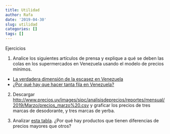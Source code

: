 ```yaml
---
title: Utilidad
author: Rafa
date: '2019-04-30'
slug: utilidad
categories: []
tags: []
---
```


Ejercicios

1. Analice los siguientes artículos de prensa y explique a qué se deben las colas en los supermercados en Venezuela usando el modelo de precios mínimos.

- [La verdadera dimensión de la escasez en Venezuela](https://www.bbc.com/mundo/noticias/2015/05/150512_venezuela_escasez_reportaje_dp)
- [¿Por qué hay que hacer tanta fila en Venezuela?](https://www.bbc.com/mundo/noticias/2014/02/140203_venezuela_colas_escasez_dp)

2. Descargar [http://www.precios.uy/images/sipc/analisisdeprecios/reportes/mensual/2019/Marzo/precios_marzo%20.csv](este archivo de texto) y graficar los precios de tres marcas de desodorante, y tres marcas de yerba.


3. Analizar [esta tabla](http://www.precios.uy/images/sipc/analisisdeprecios/reportes/mensual/2019/Marzo/cadenas.pdf). ¿Por qué hay productos que tienen diferencias de precios mayores que otros?